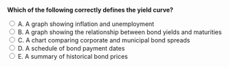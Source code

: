 ::: {.question-block}

<form onsubmit="event.preventDefault(); checkAnswer('module6_mcq_q96')" data-correct-answer="B">
<strong style="display: block;">Which of the following correctly defines the yield curve?</strong>

<label><input type="radio" name="module6_mcq_q96" value="A"> A. A graph showing inflation and unemployment</label><br>
<label><input type="radio" name="module6_mcq_q96" value="B"> B. A graph showing the relationship between bond yields and maturities</label><br>
<label><input type="radio" name="module6_mcq_q96" value="C"> C. A chart comparing corporate and municipal bond spreads</label><br>
<label><input type="radio" name="module6_mcq_q96" value="D"> D. A schedule of bond payment dates</label><br>
<label><input type="radio" name="module6_mcq_q96" value="E"> E. A summary of historical bond prices</label><br>
</form>

<div id="feedback-module6_mcq_q96" class="feedback" style="display:none;">
✅ Correct: B. The yield curve shows yields across different maturities for similar-risk securities.
</div>

:::
